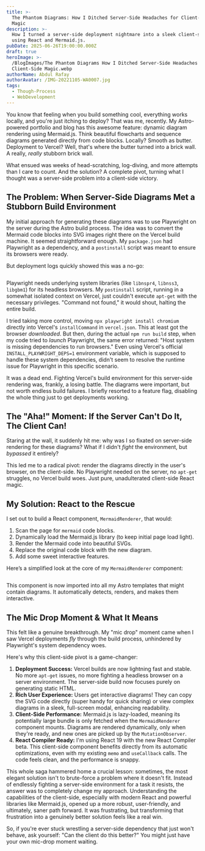 ```yaml
---
title: >-
  The Phantom Diagrams: How I Ditched Server-Side Headaches for Client-Side
  Magic
description: >-
  How I turned a server-side deployment nightmare into a sleek client-side win
  using React and Mermaid.js.
pubDate: 2025-06-26T19:00:00.000Z
draft: true
heroImage: >-
  /BlogImages/The Phantom Diagrams How I Ditched Server-Side Headaches for
  Client-Side Magic.webp
authorName: Abdul Rafay
authorAvatar: /IMG-20221105-WA0007.jpg
tags:
  - Though-Process
  - WebDevelopment
---
```


You know that feeling when you build something cool, everything works locally, and you're just itching to deploy? That was me, recently. My Astro-powered portfolio and blog has this awesome feature: dynamic diagram rendering using Mermaid.js. Think beautiful flowcharts and sequence diagrams generated directly from code blocks. Locally? Smooth as butter. Deployment to Vercel? Well, that's where the butter turned into a brick wall. A really, *really* stubborn brick wall.

What ensued was weeks of head-scratching, log-diving, and more attempts than I care to count. And the solution? A complete pivot, turning what I thought was a server-side problem into a client-side victory.

## The Problem: When Server-Side Diagrams Met a Stubborn Build Environment

My initial approach for generating these diagrams was to use Playwright on the server during the Astro build process. The idea was to convert the Mermaid code blocks into SVG images right there on the Vercel build machine. It seemed straightforward enough. My `package.json` had Playwright as a dependency, and a `postinstall` script was meant to ensure its browsers were ready.

But deployment logs quickly showed this was a no-go:

```javascript
```

Playwright needs underlying system libraries (like `libnspr4`, `libnss3`, `libgbm1`) for its headless browsers. My `postinstall` script, running in a somewhat isolated context on Vercel, just couldn't execute `apt-get` with the necessary privileges. "Command not found," it would shout, halting the entire build.

I tried taking more control, moving `npx playwright install chromium` directly into Vercel's `installCommand` in `vercel.json`. This at least got the browser *downloaded*. But then, during the actual `npm run build` step, when my code tried to *launch* Playwright, the same error returned: "Host system is missing dependencies to run browsers." Even using Vercel's official `INSTALL_PLAYWRIGHT_DEPS=1` environment variable, which is supposed to handle these system dependencies, didn't seem to resolve the runtime issue for Playwright in this specific scenario.

It was a dead end. Fighting Vercel's build environment for this server-side rendering was, frankly, a losing battle. The diagrams were important, but not worth endless build failures. I briefly resorted to a feature flag, disabling the whole thing just to get deployments working.

## The "Aha!" Moment: If the Server Can't Do It, The Client Can!

Staring at the wall, it suddenly hit me: why was I so fixated on server-side rendering for these diagrams? What if I didn't *fight* the environment, but *bypassed* it entirely?

This led me to a radical pivot: render the diagrams directly in the user's browser, on the client-side. No Playwright needed on the server, no `apt-get` struggles, no Vercel build woes. Just pure, unadulterated client-side React magic.

## My Solution: React to the Rescue

I set out to build a React component, `MermaidRenderer`, that would:

1. Scan the page for `mermaid` code blocks.
2. Dynamically load the Mermaid.js library (to keep initial page load light).
3. Render the Mermaid code into beautiful SVGs.
4. Replace the original code block with the new diagram.
5. Add some sweet interactive features.

Here’s a simplified look at the core of my `MermaidRenderer` component:

```javascript
```

This component is now imported into all my Astro templates that might contain diagrams. It automatically detects, renders, and makes them interactive.

## The Mic Drop Moment & What It Means

This felt like a genuine breakthrough. My "mic drop" moment came when I saw Vercel deployments *fly* through the build process, unhindered by Playwright's system dependency woes.

Here's why this client-side pivot is a game-changer:

1. **Deployment Success:** Vercel builds are now lightning fast and stable. No more `apt-get` issues, no more fighting a headless browser on a server environment. The server-side build now focuses purely on generating static HTML.
2. **Rich User Experience:** Users get interactive diagrams! They can copy the SVG code directly (super handy for quick sharing) or view complex diagrams in a sleek, full-screen modal, enhancing readability.
3. **Client-Side Performance:** Mermaid.js is lazy-loaded, meaning its potentially large bundle is only fetched when the `MermaidRenderer` component mounts. Diagrams are rendered dynamically, only when they're ready, and new ones are picked up by the `MutationObserver`.
4. **React Compiler Ready:** I'm using React 19 with the new React Compiler beta. This client-side component benefits directly from its automatic optimizations, even with my existing `memo` and `useCallback` calls. The code feels clean, and the performance is snappy.

This whole saga hammered home a crucial lesson: sometimes, the most elegant solution isn't to brute-force a problem where it doesn't fit. Instead of endlessly fighting a server-side environment for a task it resists, the answer was to completely change my approach. Understanding the capabilities of the client-side, especially with modern React and powerful libraries like Mermaid.js, opened up a more robust, user-friendly, and ultimately, saner path forward. It was frustrating, but transforming that frustration into a genuinely better solution feels like a real win.

So, if you're ever stuck wrestling a server-side dependency that just won't behave, ask yourself: "Can the client do this better?" You might just have your own mic-drop moment waiting.
